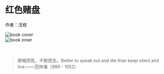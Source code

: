 # 红色赌盘

作者：沈栋

<div style={{display: "flex"}}>
  <div style={{flex: 1}}>
    <img src='/roulette/cover.jpg' alt="book cover" width={"300px"}/>
  </div>
  <div style={{flex: 1}}>
    <img src='/roulette/inner.jpg' alt="book inner" width={"300px"}/>
  </div>
</div>

<br/>
<br/>

> 寧鳴而死，不默而生。Better to speak out and die than keep silent and live.——范仲淹（989 - 1052）
